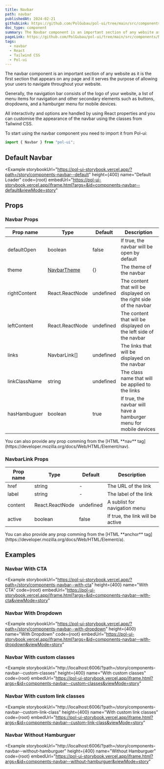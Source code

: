 ```yaml
---
title: Navbar
path: navbar
publishedAt: 2024-02-21
githubLink: https://github.com/PolGubau/pol-ui/tree/main/src/components/Navbar
doc_type: component
summary: The Navbar component is an important section of any website as it is the first section that appears on any page and it serves the purpose of allowing your users to navigate throughout your website.
pageLink: https://github.com/PolGubau/pol-ui/tree/main/src/components/Navbar
tags:
  - navbar
  - React
  - Tailwind CSS
  - Pol-ui
---
```



The navbar component is an important section of any website as it is the first section that appears on any page and it serves the purpose of allowing your users to navigate throughout your website.

Generally, the navigation bar consists of the logo of your website, a list of menu items for navigation and other secondary elements such as buttons, dropdowns, and a hamburger menu for mobile devices.

All interactivity and options are handled by using React properties and you can customise the appearance of the navbar using the classes from Tailwind CSS.

To start using the navbar component you need to import it from Pol-ui:

```jsx
import { Navbar } from "pol-ui";
```

## Default Navbar

<Example
  storybookUrl="https://pol-ui-storybook.vercel.app/?path=/story/components-navbar--default"
  height={400}
  name="Default Loader"
  code={root}
  embedUrl="https://pol-ui-storybook.vercel.app/iframe.html?args=&id=components-navbar--default&viewMode=story"
>
  <RootCode />
</Example>

## Props

### Navbar Props

| Prop name     | Type                  | Default   | Description                                                        |
| ------------- | --------------------- | --------- | ------------------------------------------------------------------ |
| defaultOpen   | boolean               | false     | If true, the navbar will be open by default                        |
| theme         | [NavbarTheme](#theme) | {}        | The theme of the navbar                                            |
| rightContent  | React.ReactNode       | undefined | The content that will be displayed on the right side of the navbar |
| leftContent   | React.ReactNode       | undefined | The content that will be displayed on the left side of the navbar  |
| links         | NavbarLink[]          | undefined | The links that will be displayed on the navbar                     |
| linkClassName | string                | undefined | The class name that will be applied to the links                   |
| hasHambuguer  | boolean               | true      | If true, the navbar will have a hamburger menu for mobile devices  |

<Callout emoji="💡">
  You can also provide any prop comming from the [HTML **nav**
  tag](https://developer.mozilla.org/docs/Web/HTML/Element/nav).
</Callout>

### NavbarLink Props

| Prop name | Type            | Default   | Description                      |
| --------- | --------------- | --------- | -------------------------------- |
| href      | string          | -         | The URL of the link              |
| label     | string          | -         | The label of the link            |
| content   | React.ReactNode | undefined | A sublist for navigation menu    |
| active    | boolean         | false     | If true, the link will be active |

<Callout emoji="💡">
  You can also provide any prop comming from the [HTML **anchor**
  tag](https://developer.mozilla.org/docs/Web/HTML/Element/a).
</Callout>

## Examples

### Navbar With CTA

<Example
  storybookUrl="https://pol-ui-storybook.vercel.app/?path=/story/components-navbar--with-cta"
  height={400}
  name="With CTA"
  code={root}
  embedUrl="https://pol-ui-storybook.vercel.app/iframe.html?args=&id=components-navbar--with-cta&viewMode=story"
>
  <RootCode />
</Example>

### Navbar With Dropdown

<Example
  storybookUrl="https://pol-ui-storybook.vercel.app/?path=/story/components-navbar--with-dropdown"
  height={400}
  name="With Dropdown"
  code={root}
  embedUrl="https://pol-ui-storybook.vercel.app/iframe.html?args=&id=components-navbar--with-dropdown&viewMode=story"
>
  <RootCode />
</Example>

### Navbar With custom classes

<Example
  storybookUrl="http://localhost:6006/?path=/story/components-navbar--custom-classes"
  height={400}
  name="With custom classes"
  code={root}
  embedUrl="https://pol-ui-storybook.vercel.app/iframe.html?args=&id=components-navbar--custom-classes&viewMode=story"
>
  <RootCode />
</Example>

### Navbar With custom link classes

<Example
  storybookUrl="http://localhost:6006/?path=/story/components-navbar--custom-link-class"
  height={400}
  name="With custom link classes"
  code={root}
  embedUrl="https://pol-ui-storybook.vercel.app/iframe.html?args=&id=components-navbar--custom-link-class&viewMode=story"
>
  <RootCode />
</Example>

### Navbar Without Hamburguer

<Example
  storybookUrl="http://localhost:6006/?path=/story/components-navbar--without-hamburguer"
  height={400}
  name="Without Hamburguer"
  code={root}
  embedUrl="https://pol-ui-storybook.vercel.app/iframe.html?args=&id=components-navbar--without-hamburguer&viewMode=story"
>
  <RootCode />
</Example>
